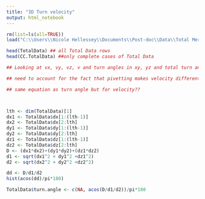 ```yaml
---
title: "3D Turn velocity"
output: html_notebook
---
```



```r
rm(list=ls(all=TRUE))
load("C:\\Users\\Nicole Hellessey\\Documents\\Post-doc\\Data\\Total Merged Data File (Dec 14 2021).Rda")

head(TotalData) ## all Total Data rows
head(CC.TotalData) ##only complete cases of Total Data 

## Looking at vx, vy, vz, v and turn angles in xy, yz and total turn angles to calculate 3D turn velocities

## need to account for the fact that pivetting makes velocity different in the 3D rather than the 2 x 2D planes

## same equation as turn angle but for velocity??



lth <- dim(TotalData)[1]
dx1 <- TotalData$dx[1:(lth-1)]
dx2 <- TotalData$dx[2:lth]
dy1 <- TotalData$dy[1:(lth-1)]
dy2 <- TotalData$dy[2:lth]
dz1 <- TotalData$dz[1:(lth-1)]
dz2 <- TotalData$dz[2:lth]
D <- (dx1*dx2)+(dy1*dy2)+(dz1*dz2)
d1 <- sqrt(dx1^2 + dy1^2 +dz1^2)
d2 <- sqrt(dx2^2 + dy2^2 +dz2^2)

dd <- D/d1/d2
hist(acos(dd)/pi*180)

TotalData$turn.angle <- c(NA, acos(D/d1/d2))/pi*180


```

